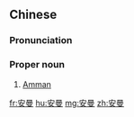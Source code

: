 ==Chinese==
{{zh-forms}}

===Pronunciation===
{{zh-pron
|m=Ānmàn
|c=on1 maan6
|mn=qz,xm,zz:An-bān
|cat=pn
}}

===Proper noun===
{{zh-proper noun}}

# [[Amman]] {{gloss|the capital city of Jordan}}

[[fr:安曼]]
[[hu:安曼]]
[[mg:安曼]]
[[zh:安曼]]